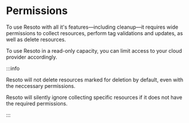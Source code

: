 # Permissions

To use Resoto with all it's features—including cleanup—it requires wide permissions to collect resources, perform tag validations and updates, as well as delete resources.

To use Resoto in a read-only capacity, you can limit access to your cloud provider accordingly.

:::info

Resoto will not delete resources marked for deletion by default, even with the neccessary permissions.

Resoto will silently ignore collecting specific resources if it does not have the required permissions.

:::

<DocCardList />
